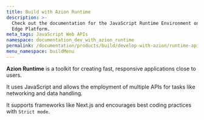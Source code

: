 ```yaml
---
title: Build with Azion Runtime
description: >-
  Check out the documentation for the JavaScript Runtime Environment on Azion
  Edge Platform.
meta_tags: JavaScript Web APIs
namespace: documentation_dev_with_azion_runtime
permalink: /documentation/products/build/develop-with-azion/runtime-apis/
menu_namespace: buildMenu
---
```



<LinkButton link="/en/documentation/runtime/overview/" label="Go to azion runtime reference" severity="secondary" />

**Azion Runtime** is a toolkit for creating fast, responsive applications close to users. 

It uses JavaScript and allows the employment of multiple APIs for tasks like networking and data handling. 

It supports frameworks like Next.js and encourages best coding practices with `Strict mode`. 





